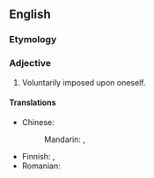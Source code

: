==English==

===Etymology===
{{prefix|en|self|imposed}}

===Adjective===
{{en-adj|-}}

# Voluntarily imposed upon oneself.

====Translations====
{{trans-top|voluntarily imposed upon oneself}}
* Chinese:
*: Mandarin: {{t|cmn|[[自己]][[強加]][[的]]}}, {{t|cmn|[[自己]][[强加]][[的]]|tr=zìjǐ qiángjiā de}}
{{trans-mid}}
* Finnish: {{t+|fi|oma-aloitteinen}}, {{t+|fi|vapaaehtoinen}}
* Romanian: {{t|ro|autoimpus}}
{{trans-bottom}}